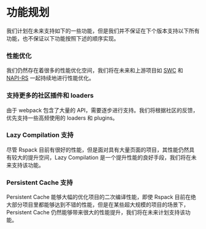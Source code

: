 # 功能规划

我们计划在未来支持如下的一些功能，但是我们并不保证在下个版本支持以下所有功能，也不保证以下功能按照下述的顺序实现。

### 性能优化

我们仍然存在着很多的性能优化空间，我们将在未来和上游项目如 [SWC](https://github.com/swc-project/swc) 和 [NAPI-RS](https://github.com/napi-rs/napi-rs) 一起持续地进行性能优化。

### 支持更多的社区插件和 loaders

由于 webpack 包含了大量的 API，需要逐步进行支持。我们将根据社区的反馈，优先支持一些高频使用的 loaders 和 plugins。

### Lazy Compilation 支持

尽管 Rspack 目前有很好的性能，但是面对具有大量页面的项目，其性能仍然具有较大的提升空间，Lazy Compilation 是一个提升性能的良好手段，我们将在未来支持该功能。

### Persistent Cache 支持

Persistent Cache 能够大幅的优化项目的二次编译性能，即使 Rspack 目前在绝大部分项目里都能够达到不错的性能，但是在某些超大规模的项目的场景下，Persistent Cache 仍然能够带来很大的性能提升，我们将在未来计划支持该功能。
